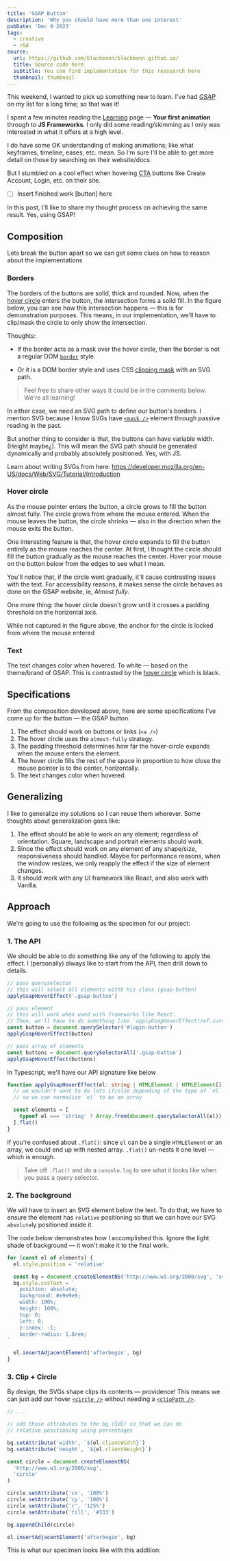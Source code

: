 ```yaml
---
title: 'GSAP Button'
description: 'Why you should have more than one interest'
pubDate: 'Dec 9 2023'
tags:
  - creative
  - r&d
source:
  url: https://github.com/blackmann/blackmann.github.io/
  title: Source code here
  subtitle: You can find implementation for this reasearch here
  thumbnail: thumbnail
---
```







This weekend, I wanted to pick up something new to learn. I've had [_GSAP_](https://gsap.com) on my list for a long time; so that was it!

I spent a few minutes reading the [Learning](https://gsap.com/resources) page — **Your first animation** through to **JS Frameworks**. I only did some reading/skimming as I only was interested in what it offers at a high level.

I do have some OK understanding of making animations; like what keyframes, timeline, eases, etc. mean. So I'm sure I'll be able to get more detail on those by searching on their website/docs.

But I stumbled on a cool effect when hovering [CTA](<https://en.wikipedia.org/wiki/Call_to_action_(marketing)>) buttons like Create Account, Login, etc. on their site.

- [ ] Insert finished work [button] here

In this post, I'll like to share my thought process on achieving the same result. Yes, using GSAP!

## Composition

Lets break the button apart so we can get some clues on how to reason about the implementations

### Borders

The borders of the buttons are solid, thick and rounded. Now, when the [hover circle](#hover-circle) enters the button, the intersection forms a solid fill. In the figure below, you can see how this intersection happens — this is for demonstration purposes. This means, in our implementation, we'll have to clip/mask the circle to only show the intersection.

<BorderFigure />

Thoughts:

- If the border acts as a mask over the hover circle, then the border is not a regular DOM [`border`](https://developer.mozilla.org/en-US/docs/Web/CSS/border) style.

- Or it is a DOM border style and uses CSS [clipping mask](https://css-tricks.com/clipping-masking-css/) with an SVG path.

> Feel free to share other ways it could be in the comments below. We're all learning!

In either case, we need an SVG path to define our button's borders. I mention SVG because I know SVGs have [`<mask />`](https://developer.mozilla.org/en-US/docs/Web/SVG/Element/mask) element through passive reading in the past.

But another thing to consider is that, the buttons can have variable width. (Height maybe¿). This will mean the SVG path should be generated dynamically and probably absolutely positioned. Yes, with JS.

Learn about writing SVGs from here: https://developer.mozilla.org/en-US/docs/Web/SVG/Tutorial/Introduction

### Hover circle

As the mouse pointer enters the button, a circle grows to fill the button almost fully. The circle grows from where the mouse entered. When the mouse leaves the button, the circle shrinks — also in the direction when the mouse exits the button.

One interesting feature is that, the hover circle expands to fill the button entirely as the mouse reaches the center. At first, I thought the circle should fill the button gradually as the mouse reaches the center. Hover your mouse on the button below from the edges to see what I mean.

<HoverCircleFigure />

You'll notice that, if the circle went gradually, it'll cause contrasting issues with the text. For accessibility reasons, it makes sense the circle behaves as done on the GSAP website, ie, _Almost fully_.

One more thing: the hover circle doesn't grow until it crosses a padding threshold on the horizontal axis.

While not captured in the figure above, the anchor for the circle is locked from where the mouse entered

### Text

The text changes color when hovered. To white — based on the theme/brand of GSAP. This is contrasted by the [hover circle](#hover-circle) which is black.

## Specifications

From the composition developed above, here are some specifications I've come up for the button — the GSAP button.

1. The effect should work on buttons or links (`<a />`)
1. The hover circle uses the `almost-fully` strategy.
1. The padding threshold determines how far the hover-circle expands when the mouse enters the element.
1. The hover circle fills the rest of the space in proportion to how close the mouse pointer is to the center, horizontally.
1. The text changes color when hovered.

## Generalizing

I like to generalize my solutions so I can reuse them wherever. Some thoughts about generalization goes like:

1. The effect should be able to work on any element; regardless of orientation. Square, landscape and portrait elements should work.
1. Since the effect should work on any element of any shape/size, responsiveness should handled. Maybe for performance reasons, when the window resizes, we only reapply the effect if the size of element changes.
1. It should work with any UI framework like React, and also work with Vanilla.

## Approach

We're going to use the following as the specimen for our project:

<Specimen />

### 1. The API

We should be able to do something like any of the following to apply the effect. I (personally) always like to start from the API, then drill down to details.

```js
// pass queryselector
// this will select all elements witht his class (gsap-button)
applyGsapHoverEffect('.gsap-button')

// pass element
// this will work when used with frameworks like React.
// Then, we'll have to do something like `applyGsapHoverEffect(ref.current)`
const button = document.querySelector('#login-button')
applyGsapHoverEffect(button)

// pass array of elements
const buttons = document.querySelectorAll('.gsap-button')
applyGsapHoverEffect(buttons)
```

In Typescript, we'll have our API signature like below

```typescript
function applyGsapHoverEffect(el: string | HTMLElement | HTMLElement[]) {
  // we wouldn't want to do lots if/else depending of the type of `el`
  // so we can normalize `el` to be an array

  const elements = [
    typeof el === 'string' ? Array.from(document.querySelectorAll(el)) : el,
  ].flat()
}
```

If you're confused about `.flat()`: since `el` can be a single `HTMLElement` or an array, we could end up with nested array. `.flat()` un-nests it one level — which is enough.

> Take off `.flat()` and do a `console.log` to see what it looks like when you pass a query selector.

### 2. The background

We will have to insert an SVG element below the text. To do that, we have to ensure the element has `relative` positioning so that we can have our SVG `absolute`ly positioned inside it.

The code below demonstrates how I accomplished this. Ignore the light shade of background — it won't make it to the final work.

<CreateBackground />

```typescript
for (const el of elements) {
  el.style.position = 'relative'

  const bg = document.createElementNS('http://www.w3.org/2000/svg', 'svg')
  bg.style.cssText = `
    position: absolute;
    background: #e9e9e9;
    width: 100%;
    height: 100%;
    top: 0;
    left: 0;
    z-index: -1;
    border-radius: 1.8rem;
`

  el.insertAdjacentElement('afterbegin', bg)
}
```

### 3. Clip + Circle

By design, the SVGs shape clips its contents — providence! This means we can just add our hover [`<circle />`](https://developer.mozilla.org/en-US/docs/Web/SVG/Element/circle) without needing a [`<clipPath />`](https://developer.mozilla.org/en-US/docs/Web/SVG/Element/clipPath).


```typescript
// ...

// add these attributes to the bg (SVG) so that we can do
// relative positioning using percentages

bg.setAttribute('width', `${el.clientWidth}`)
bg.setAttribute('height', `${el.clientHeight}`)

const circle = document.createElementNS(
  'http://www.w3.org/2000/svg',
  'circle'
)

circle.setAttribute('cx', '100%')
circle.setAttribute('cy', '100%')
circle.setAttribute('r', '125%')
circle.setAttribute('fill', '#333')

bg.appendChild(circle)

el.insertAdjacentElement('afterbegin', bg)

```

This is what our specimen looks like with this addition:

<AddHoverCircle />
